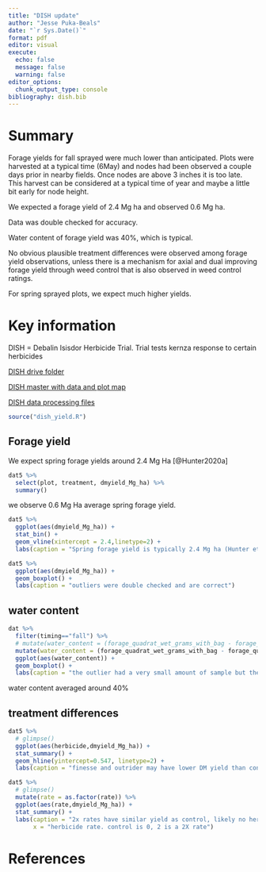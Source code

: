 ```yaml
---
title: "DISH update"
author: "Jesse Puka-Beals"
date: "`r Sys.Date()`"
format: pdf
editor: visual
execute:
  echo: false
  message: false
  warning: false
editor_options: 
  chunk_output_type: console
bibliography: dish.bib
---
```


# Summary

Forage yields for fall sprayed were much lower than anticipated. Plots were harvested at a typical time (6May) and nodes had been observed a couple days prior in nearby fields. Once nodes are above 3 inches it is too late. This harvest can be considered at a typical time of year and maybe a little bit early for node height. 

We expected a forage yield of 2.4 Mg ha and observed 0.6 Mg ha. 

Data was double checked for accuracy. 

Water content of forage yield was 40%, which is typical. 

No obvious plausible treatment differences were observed among forage yield observations, unless there is a mechanism for axial and dual improving forage yield through weed control that is also observed in weed control ratings. 

For spring sprayed plots, we expect much higher yields. 

# Key information

DISH = Debalin Isisdor Herbicide Trial. Trial tests kernza response to certain herbicides

[DISH drive folder](https://drive.google.com/drive/folders/1o-Uxzj_jdKeDWl_txSn17louCpe-P9ZO)

[DISH master with data and plot map](https://docs.google.com/spreadsheets/d/1HtKeSv93GQMWm8yx5QJRuqrUkAzYI577hPCDMTsKLhU/edit#gid=1999649668)

[DISH data processing files](https://github.com/jpukabeals/scs-lab_misc)

```r
source("dish_yield.R")
```

## Forage yield

We expect spring forage yields around 2.4 Mg Ha [@Hunter2020a]

```r
dat5 %>% 
  select(plot, treatment, dmyield_Mg_ha) %>% 
  summary()
```

we observe 0.6 Mg Ha average spring forage yield.

```r
dat5 %>% 
  ggplot(aes(dmyield_Mg_ha)) +
  stat_bin() +
  geom_vline(xintercept = 2.4,linetype=2) +
  labs(caption = "Spring forage yield is typically 2.4 Mg ha (Hunter et all 2020)")

dat5 %>% 
  ggplot(aes(dmyield_Mg_ha)) +
  geom_boxplot() +
  labs(caption = "outliers were double checked and are correct")
```

\newpage
## water content
```r
dat %>% 
  filter(timing=="fall") %>% 
  # mutate(water_content = (forage_quadrat_wet_grams_with_bag - forage_quadrat_dry_grams_with_bag) / (forage_quadrat_dry_grams_with_bag + (forage_quadrat_wet_grams_with_bag - forage_quadrat_dry_grams_with_bag)) * 100)
  mutate(water_content = (forage_quadrat_wet_grams_with_bag - forage_quadrat_dry_grams_with_bag) /   forage_quadrat_wet_grams_with_bag * 100) %>% 
  ggplot(aes(water_content)) + 
  geom_boxplot() +
  labs(caption = "the outlier had a very small amount of sample but the value is correct")

```

water content averaged around 40%

## treatment differences

```r
dat5 %>% 
  # glimpse()
  ggplot(aes(herbicide,dmyield_Mg_ha)) +
  stat_summary() +
  geom_hline(yintercept=0.547, linetype=2) +
  labs(caption = "finesse and outrider may have lower DM yield than control")

dat5 %>% 
  # glimpse()
  mutate(rate = as.factor(rate)) %>% 
  ggplot(aes(rate,dmyield_Mg_ha)) +
  stat_summary() +
  labs(caption = "2x rates have similar yield as control, likely no herbicide injury from fall herbicide applicaiton on spring forage yield",
       x = "herbicide rate. control is 0, 2 is a 2X rate")

```


# References
